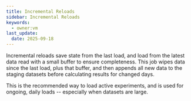 ```yaml
---
title: Incremental Reloads
sidebar: Incremental Reloads
keywords:
  - owner:vm
last_update:
  date: 2025-09-18
---
```


Incremental reloads save state from the last load, and load from the latest data read with a small buffer to ensure completeness. This job wipes data since the last load, plus that buffer, and then appends all new data to the staging datasets before calculating results for changed days.

This is the recommended way to load active experiments, and is used for ongoing, daily loads -- especially when datasets are large.

